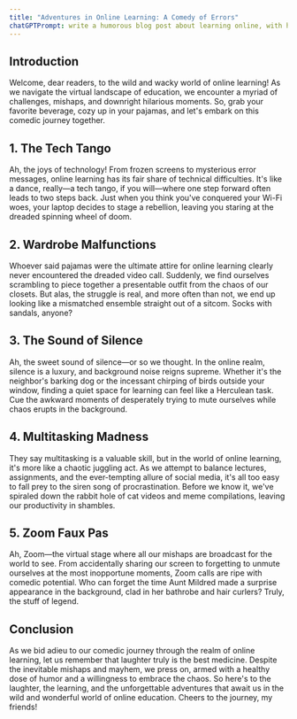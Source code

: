 ```yaml
---
title: "Adventures in Online Learning: A Comedy of Errors"
chatGPTPrompt: write a humorous blog post about learning online, with headings and sub-headings
---
```


## Introduction

Welcome, dear readers, to the wild and wacky world of online learning! As we navigate the virtual landscape of education, we encounter a myriad of challenges, mishaps, and downright hilarious moments. So, grab your favorite beverage, cozy up in your pajamas, and let's embark on this comedic journey together.

## 1. The Tech Tango

Ah, the joys of technology! From frozen screens to mysterious error messages, online learning has its fair share of technical difficulties. It's like a dance, really—a tech tango, if you will—where one step forward often leads to two steps back. Just when you think you've conquered your Wi-Fi woes, your laptop decides to stage a rebellion, leaving you staring at the dreaded spinning wheel of doom.

## 2. Wardrobe Malfunctions

Whoever said pajamas were the ultimate attire for online learning clearly never encountered the dreaded video call. Suddenly, we find ourselves scrambling to piece together a presentable outfit from the chaos of our closets. But alas, the struggle is real, and more often than not, we end up looking like a mismatched ensemble straight out of a sitcom. Socks with sandals, anyone?

## 3. The Sound of Silence

Ah, the sweet sound of silence—or so we thought. In the online realm, silence is a luxury, and background noise reigns supreme. Whether it's the neighbor's barking dog or the incessant chirping of birds outside your window, finding a quiet space for learning can feel like a Herculean task. Cue the awkward moments of desperately trying to mute ourselves while chaos erupts in the background.

## 4. Multitasking Madness

They say multitasking is a valuable skill, but in the world of online learning, it's more like a chaotic juggling act. As we attempt to balance lectures, assignments, and the ever-tempting allure of social media, it's all too easy to fall prey to the siren song of procrastination. Before we know it, we've spiraled down the rabbit hole of cat videos and meme compilations, leaving our productivity in shambles.

## 5. Zoom Faux Pas

Ah, Zoom—the virtual stage where all our mishaps are broadcast for the world to see. From accidentally sharing our screen to forgetting to unmute ourselves at the most inopportune moments, Zoom calls are ripe with comedic potential. Who can forget the time Aunt Mildred made a surprise appearance in the background, clad in her bathrobe and hair curlers? Truly, the stuff of legend.

## Conclusion

As we bid adieu to our comedic journey through the realm of online learning, let us remember that laughter truly is the best medicine. Despite the inevitable mishaps and mayhem, we press on, armed with a healthy dose of humor and a willingness to embrace the chaos. So here's to the laughter, the learning, and the unforgettable adventures that await us in the wild and wonderful world of online education. Cheers to the journey, my friends!
